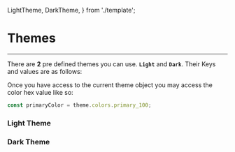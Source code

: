   LightTheme,
  DarkTheme,
} from './template';

<Meta title="Layout/Theme" />

# Themes
<hr />

There are **2** pre defined themes you can use. **``Light``** and **`Dark`**. Their Keys
and values are as follows:

Once you have access to the current theme object you may access the color hex value like so:

```jsx
const primaryColor = theme.colors.primary_100;
```

### Light Theme
<Preview withSource="none">
  <Story name="light">
    <LightTheme />
  </Story>
</Preview>

### Dark Theme
<Preview withSource="none">
  <Story name="dark">
    <DarkTheme />
  </Story>
</Preview>
